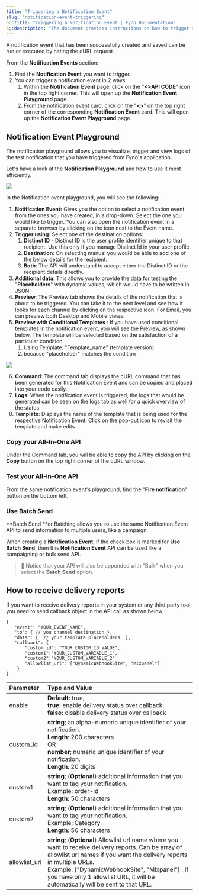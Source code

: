 ```yaml
---
title: "Triggering a Notification Event"
slug: "notification-event-triggering"
og:title: "Triggering a Notification Event | Fyno Documentation"
og:description: "The document provides instructions on how to trigger and manage notification events using the Notification Event Playground, including options for testing, previewing, and sending notifications in batches, as well as receiving delivery reports through callback objects."
---
```


A notification event that has been successfully created and saved can be run or executed by hitting the cURL request.

From the **Notification Events** section:

1. Find the **Notification Event** you want to trigger.
2. You can trigger a notification event in 2 ways:
    1. Within the **Notification Event** page, click on the "**\<>API CODE**" icon in the top right corner. This will open up the **Notification Event Playground** page.
    2. From the notification event card, click on the "**\<>**" on the top right corner of the corresponding **Notification Event** card. This will open up the **Notification Event Playground** page.

## Notification Event Playground

The notification playground allows you to visualize, trigger and view logs of the test notification that you have triggered from Fyno's application.

Let's have a look at the **Notification Playground** and how to use it most efficiently.

![](/images/8b69ea5c5adfd5cac5a84959c2e0f2a57bd9b9a08ea4639e7788773128cdbd66-playground.png)

In the Notification event playground, you will see the following:

1. **Notification Event:** Gives you the option to select a notification event from the ones you have created, in a drop-down. Select the one you would like to trigger. You can also open the notification event in a separate browser by clicking on the icon next to the Event name.
2. **Trigger using:** Select one of the destination options:
    1. **Distinct ID** - Distinct ID is the user profile identifier unique to that recipient. Use this only if you manage Distinct Id in your user profile.
    2. **Destination**: On selecting manual you would be able to add one of the below details for the recipient.
    3. **Both**: The API will understand to accept either the Distinct ID or the recipient details directly.
3. **Additional data**: This allows you to provide the data for testing the "**Placeholders**" with dynamic values, which would have to be written in JSON.
4. **Preview**: The Preview tab shows the details of the notification that is about to be triggered. You can take it to the next level and see how it looks for each channel by clicking on the respective icon. For Email, you can preview both Desktop and Mobile views.
5. **Preview with Conditional Templates** : If you have used conditional templates in the notification event, you will see the Preview, as shown below. The template will be selected based on the satisfaction of a particular condition.
    1. Using Template: "Template_name" (template version)
    2. because "placeholder" matches the condition

![](/images/9c4fa2e-event_playground.png)

6. **Command**: The command tab displays the cURL command that has been generated for this Notification Event and can be copied and placed into your code easily.
7. **Logs**: When the notification event is triggered, the logs that would be generated can be seen on the logs tab as well for a quick overview of the status.
8. **Template**: Displays the name of the template that is being used for the respective Notification Event. Click on the pop-out icon to revisit the template and make edits.

### Copy your All-In-One API

Under the Command tab, you will be able to copy the API by clicking on the **Copy** button on the top right corner of the cURL window.

### Test your All-In-One API

From the same notification event's playground, find the "**Fire notification**" button on the bottom left.

### Use Batch Send

**Batch Send **or Batching allows you to use the same Notification Event API to send information to multiple users, like a campaign.

When creating a **Notification Event**, if the check box is marked for **Use Batch Send**, then this **Notification Event** API can be used like a campaigning or bulk send API.

> 📘 Notice that your API will also be appended with "Bulk" when you select the **Batch Send** option.

## How to receive delivery reports

If you want to receive delivery reports in your system or any third party tool, you need to send callback object in the API call as shown below

```Text Sample Callback Objects in  Request Parameters
{
   "event": "YOUR_EVENT_NAME",
   "to": { // you channel destination },
   "data": {  // your template placeholders  },
   "callback": {
       "custom_id": "YOUR_CUSTOM_ID_VALUE",
       "custom1":"YOUR_CUSTOM_VARIABLE_1",
       "custom2":"YOUR_CUSTOM_VARIABLE_2"
       "allowlist_url": ["DynamicWebhookSite", "Mixpanel"]
    }
}
```

| Parameter     | Type and Value                                                                                                                                                                                                                                                                                                          |
| :------------ | :---------------------------------------------------------------------------------------------------------------------------------------------------------------------------------------------------------------------------------------------------------------------------------------------------------------------- |
| enable        | **Default:** true,<br/>**true**: enable delivery status over callback.<br/>**false**: disable delivery status over callback                                                                                                                                                                                             |
| custom_id     | **string**; an alpha-numeric unique identifier of your notification.<br/>**Length**: 200 characters<br/>OR<br/>**number**; numeric unique identifier of your notification.<br/>**Length**: 20 digits                                                                                                                    |
| custom1       | **string**; (**Optional**) additional information that you want to tag your notification.<br/>Example: order-id<br/>**Length**: 50 characters                                                                                                                                                                           |
| custom2       | **string**; (**Optional**) additional information that you want to tag your notification.<br/>Example: Category<br/>**Length**: 50 characters                                                                                                                                                                           |
| allowlist_url | **string**; (**Optional**) Allowlist url name where you want to receive delivery reports. Can be array of allowlist url names if you want the delivery reports in multiple URLs.<br/>Example: ["DynamicWebhookSite", "Mixpanel"] . If you have only 1 allowlist URL, it will be automatically will be sent to that URL. |

